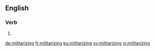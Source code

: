 ==English==

===Verb===
{{head|en|present participle}}

# {{present participle of|militarize|lang=en|nocat=1}}

[[de:militarizing]]
[[fr:militarizing]]
[[ku:militarizing]]
[[sv:militarizing]]
[[vi:militarizing]]
